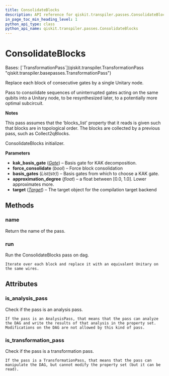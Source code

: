 ```yaml
---
title: ConsolidateBlocks
description: API reference for qiskit.transpiler.passes.ConsolidateBlocks
in_page_toc_min_heading_level: 1
python_api_type: class
python_api_name: qiskit.transpiler.passes.ConsolidateBlocks
---
```


# ConsolidateBlocks

<Class id="qiskit.transpiler.passes.ConsolidateBlocks" github="https://github.com/qiskit/qiskit/tree/stable/0.24/qiskit/transpiler/passes/optimization/consolidate_blocks.py" signature="ConsolidateBlocks(*args, **kwargs)">
  Bases: [`TransformationPass`](qiskit.transpiler.TransformationPass "qiskit.transpiler.basepasses.TransformationPass")

  Replace each block of consecutive gates by a single Unitary node.

  Pass to consolidate sequences of uninterrupted gates acting on the same qubits into a Unitary node, to be resynthesized later, to a potentially more optimal subcircuit.

  **Notes**

  This pass assumes that the ‘blocks\_list’ property that it reads is given such that blocks are in topological order. The blocks are collected by a previous pass, such as Collect2qBlocks.

  ConsolidateBlocks initializer.

  **Parameters**

  *   **kak\_basis\_gate** ([*Gate*](qiskit.circuit.Gate "qiskit.circuit.Gate")) – Basis gate for KAK decomposition.
  *   **force\_consolidate** (*bool*) – Force block consolidation
  *   **basis\_gates** (*List(str)*) – Basis gates from which to choose a KAK gate.
  *   **approximation\_degree** (*float*) – a float between \[0.0, 1.0]. Lower approximates more.
  *   **target** ([*Target*](qiskit.transpiler.Target "qiskit.transpiler.Target")) – The target object for the compilation target backend

  ## Methods

  <span id="qiskit-transpiler-passes-consolidateblocks-name" />

  ### name

  <Function id="qiskit.transpiler.passes.ConsolidateBlocks.name" name="name" signature="ConsolidateBlocks.name()">
    Return the name of the pass.
  </Function>

  <span id="qiskit-transpiler-passes-consolidateblocks-run" />

  ### run

  <Function id="qiskit.transpiler.passes.ConsolidateBlocks.run" name="run" signature="ConsolidateBlocks.run(dag)">
    Run the ConsolidateBlocks pass on dag.

    Iterate over each block and replace it with an equivalent Unitary on the same wires.
  </Function>

  ## Attributes

  ### is\_analysis\_pass

  <Attribute id="qiskit.transpiler.passes.ConsolidateBlocks.is_analysis_pass" name="is_analysis_pass">
    Check if the pass is an analysis pass.

    If the pass is an AnalysisPass, that means that the pass can analyze the DAG and write the results of that analysis in the property set. Modifications on the DAG are not allowed by this kind of pass.
  </Attribute>

  ### is\_transformation\_pass

  <Attribute id="qiskit.transpiler.passes.ConsolidateBlocks.is_transformation_pass" name="is_transformation_pass">
    Check if the pass is a transformation pass.

    If the pass is a TransformationPass, that means that the pass can manipulate the DAG, but cannot modify the property set (but it can be read).
  </Attribute>
</Class>

